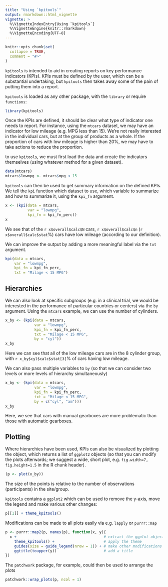```yaml
---
title: "Using `kpitools`"
output: rmarkdown::html_vignette
vignette: >
  %\VignetteIndexEntry{Using `kpitools`}
  %\VignetteEngine{knitr::rmarkdown}
  %\VignetteEncoding{UTF-8}
---
```


```r
knitr::opts_chunk$set(
  collapse = TRUE,
  comment = "#>"
)
```

`kpitools` is intended to aid in creating reports on key performance indicators 
(KPIs). KPIs must be defined by the user, which can be a substantial undertaking, 
but `kpitools` then takes away some of the pain of putting them into a report.

`kpitools` is loaded as any other package, with the `library` or require `functions`:


```r
library(kpitools)
```


Once the KPIs are defined, it should be clear what type of indicator one needs to
report. For instance, using the `mtcars` dataset, we may have an indicator for 
low mileage (e.g. MPG less than 15). We're not really interested in the individual 
cars, but at the group of products as a whole. If the proportion of cars with low 
mileage is higher than 20%, we may have to take actions to reduce the proportion.

to use `kpitools`, we must first load the data and create the indicators themselves
(using whatever method for a given dataset). 

```r
data(mtcars)
mtcars$lowmpg <- mtcars$mpg < 15
```

`kpitools` can then be used to get summary information on the defined KPIs. We 
tell the `kpi` function which dataset to use, which variable to summarize and how
to summarize it, using the `kpi_fn` argument.

```r
x <- (kpi(data = mtcars, 
          var = "lowmpg",
          kpi_fn = kpi_fn_perc))
x
```


We see that of the `r x$overall$calc$N` cars, `r x$overall$calc$n` (`r x$overall$calc$stat`%) cars have low mileage (according to our definition).

We can improve the output by adding a more meaningful label via the `txt` argument.


```r
kpi(data = mtcars, 
    var = "lowmpg",
    kpi_fn = kpi_fn_perc,
    txt = "Milage < 15 MPG")

```

## Hierarchies

We can also look at specific subgroups (e.g. in a clinical trial, we would be 
interested in the performance of particular countries or centers) via the `by` 
argument. Using the `mtcars` example, we can use the number of cylinders.

```r
x_by <- (kpi(data = mtcars, 
             var = "lowmpg",
             kpi_fn = kpi_fn_perc,
             txt = "Milage < 15 MPG",
             by = "cyl"))
x_by
```

Here we can see that all of the low mileage cars are in the 8 cylinder group, 
with `r x_by$cyl$calc$stat[3]`% of cars having low mileage.

We can also pass multiple variables to `by` (so that we can consider two levels 
or more levels of hierarchy simultaneously)
```r
x_by <- (kpi(data = mtcars, 
             var = "lowmpg",
             kpi_fn = kpi_fn_perc,
             txt = "Milage < 15 MPG",
             by = c("cyl", "am")))
x_by
```

Here, we see that cars with manual gearboxes are more problematic than those with
automatic gearboxes.

## Plotting
Where hierarchies have been used, KPIs can also be visualized by plotting the 
object, which returns a list of 
`ggplot2` objects (so that you can modify the plots afterwards; we suggest a wide, 
short plot, e.g. `fig.width=7, fig.height=1.5` in the R chunk header). 

```r
(p <- plot(x_by))
```

The size of the points is relative to the number of observations (participants)
in the site/group.

`kpitools` contains a `ggplot2` which can be used to remove the y-axis, move the 
legend and make various other changes:
```r
p[[1]] + theme_kpitools()
```

Modifications can be made to all plots easily via e.g. `lapply` or `purrr::map`

```r
p <- purrr::map2(p, names(p), function(x, y){
  x +                                       # extract the ggplot object
    theme_kpitools() +                      # apply the theme
    guides(size = guide_legend(nrow = 1)) + # make other modifications
    ggtitle(toupper(y))                     # add a title
})
```

The `patchwork` package, for example, could then be used to arrange the plots 

```r
patchwork::wrap_plots(p, ncol = 1)
```






